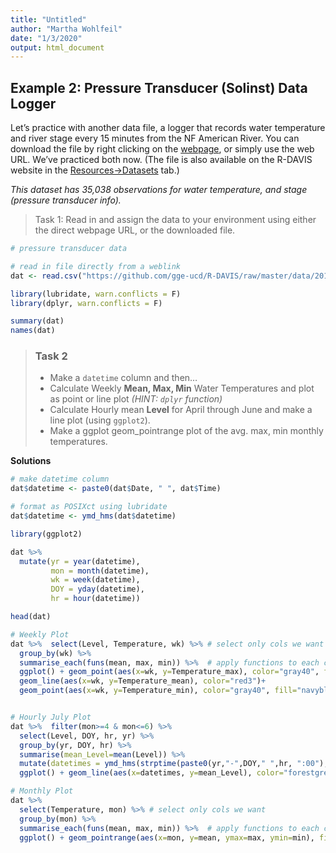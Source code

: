 ```yaml
---
title: "Untitled"
author: "Martha Wohlfeil"
date: "1/3/2020"
output: html_document
---
```

## Example 2: Pressure Transducer (Solinst) Data Logger 

Let's practice with another data file, a logger that records water temperature and river stage every 15 minutes from the NF American River. You can download the file by right clicking on the [webpage](../data/2015_NFA_solinst_08_05.csv), or simply use the web URL. We've practiced both now. (The file is also available on the R-DAVIS website in the [Resources->Datasets](https://gge-ucd.github.io/R-DAVIS/resources.html) tab.)

*This dataset has 35,038 observations for water temperature, and stage (pressure transducer info).*

 > Task 1: Read in and assign the data to your environment using either the direct webpage URL, or the downloaded file.

```r

# pressure transducer data

# read in file directly from a weblink
dat <- read.csv("https://github.com/gge-ucd/R-DAVIS/raw/master/data/2015_NFA_solinst_08_05.csv", skip=13)

library(lubridate, warn.conflicts = F)
library(dplyr, warn.conflicts = F)

summary(dat)
names(dat)

```

 > ### Task 2
 - Make a `datetime` column and then...
 > - Calculate Weekly **Mean, Max, Min** Water Temperatures and plot as point or line plot *(HINT: `dplyr` function)*
 > - Calculate Hourly mean **Level** for April through June and make a line plot (using `ggplot2`). 
 > - Make a ggplot geom_pointrange plot of the avg. max, min monthly temperatures.

**Solutions**

```r

# make datetime column
dat$datetime <- paste0(dat$Date, " ", dat$Time)

# format as POSIXct using lubridate
dat$datetime <- ymd_hms(dat$datetime)

library(ggplot2)

dat %>% 
  mutate(yr = year(datetime),
         mon = month(datetime),
         wk = week(datetime),
         DOY = yday(datetime),
         hr = hour(datetime))

head(dat)

# Weekly Plot
dat %>%  select(Level, Temperature, wk) %>% # select only cols we want
  group_by(wk) %>% 
  summarise_each(funs(mean, max, min)) %>%  # apply functions to each column
  ggplot() + geom_point(aes(x=wk, y=Temperature_max), color="gray40", fill="maroon", pch=21) +
  geom_line(aes(x=wk, y=Temperature_mean), color="red3")+
  geom_point(aes(x=wk, y=Temperature_min), color="gray40", fill="navyblue", pch=21) + xlab("July 2015: Week")


# Hourly July Plot
dat %>%  filter(mon>=4 & mon<=6) %>% 
  select(Level, DOY, hr, yr) %>%
  group_by(yr, DOY, hr) %>% 
  summarise(mean_Level=mean(Level)) %>% 
  mutate(datetimes = ymd_hms(strptime(paste0(yr,"-",DOY," ",hr, ":00"), format="%Y-%j %H:%M"))) %>% 
  ggplot() + geom_line(aes(x=datetimes, y=mean_Level), color="forestgreen") + xlab("Date") + ylab("Hourly Stage (m)")

# Monthly Plot
dat %>%  
  select(Temperature, mon) %>% # select only cols we want
  group_by(mon) %>% 
  summarise_each(funs(mean, max, min)) %>%  # apply functions to each column
  ggplot() + geom_pointrange(aes(x=mon, y=mean, ymax=max, ymin=min), fill="maroon", size=1, pch=21) + xlab("Avg Monthly Water Temperature: Months")

```
